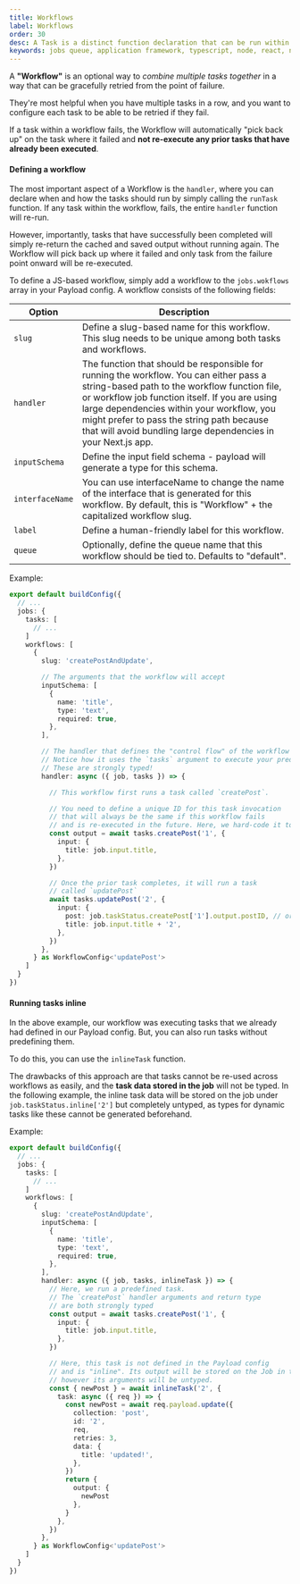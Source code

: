 ```yaml
---
title: Workflows
label: Workflows
order: 30
desc: A Task is a distinct function declaration that can be run within Payload's Jobs Queue. 
keywords: jobs queue, application framework, typescript, node, react, nextjs
---
```


<Banner type="default">
  A <strong>"Workflow"</strong> is an optional way to <em>combine multiple tasks together</em> in a way that can be gracefully retried from the point of failure.
</Banner>

They're most helpful when you have multiple tasks in a row, and you want to configure each task to be able to be retried if they fail.

If a task within a workflow fails, the Workflow will automatically "pick back up" on the task where it failed and **not re-execute any prior tasks that have already been executed**.

#### Defining a workflow

The most important aspect of a Workflow is the `handler`, where you can declare when and how the tasks should run by simply calling the `runTask` function. If any task within the workflow, fails, the entire `handler` function will re-run.

However, importantly, tasks that have successfully been completed will simply re-return the cached and saved output without running again. The Workflow will pick back up where it failed and only task from the failure point onward will be re-executed.

To define a JS-based workflow, simply add a workflow to the `jobs.wokflows` array in your Payload config. A workflow consists of the following fields:

| Option                      | Description                                                                      |
| --------------------------- | -------------------------------------------------------------------------------- |
| `slug` | Define a slug-based name for this workflow. This slug needs to be unique among both tasks and workflows.|
| `handler`   | The function that should be responsible for running the workflow. You can either pass a string-based path to the workflow function file, or workflow job function itself. If you are using large dependencies within your workflow, you might prefer to pass the string path because that will avoid bundling large dependencies in your Next.js app.         |
| `inputSchema` | Define the input field schema - payload will generate a type for this schema. |
| `interfaceName` | You can use interfaceName to change the name of the interface that is generated for this workflow. By default, this is "Workflow" + the capitalized workflow slug. |
| `label` | Define a human-friendly label for this workflow. |
| `queue` | Optionally, define the queue name that this workflow should be tied to. Defaults to "default". |

Example:

```ts
export default buildConfig({
  // ...
  jobs: {
    tasks: [
      // ...
    ]
    workflows: [
      {
        slug: 'createPostAndUpdate',

        // The arguments that the workflow will accept
        inputSchema: [
          {
            name: 'title',
            type: 'text',
            required: true,
          },
        ],

        // The handler that defines the "control flow" of the workflow
        // Notice how it uses the `tasks` argument to execute your predefined tasks.
        // These are strongly typed!
        handler: async ({ job, tasks }) => {

          // This workflow first runs a task called `createPost`.

          // You need to define a unique ID for this task invocation
          // that will always be the same if this workflow fails
          // and is re-executed in the future. Here, we hard-code it to '1'
          const output = await tasks.createPost('1', {
            input: {
              title: job.input.title,
            },
          })

          // Once the prior task completes, it will run a task
          // called `updatePost`
          await tasks.updatePost('2', {
            input: {
              post: job.taskStatus.createPost['1'].output.postID, // or output.postID
              title: job.input.title + '2',
            },
          })
        },
      } as WorkflowConfig<'updatePost'>
    ]
  }
})
```

#### Running tasks inline

In the above example, our workflow was executing tasks that we already had defined in our Payload config. But, you can also run tasks without predefining them.

To do this, you can use the `inlineTask` function.

The drawbacks of this approach are that tasks cannot be re-used across workflows as easily, and the **task data stored in the job** will not be typed. In the following example, the inline task data will be stored on the job under `job.taskStatus.inline['2']` but completely untyped, as types for dynamic tasks like these cannot be generated beforehand.

Example:

```ts
export default buildConfig({
  // ...
  jobs: {
    tasks: [
      // ...
    ]
    workflows: [
      {
        slug: 'createPostAndUpdate',
        inputSchema: [
          {
            name: 'title',
            type: 'text',
            required: true,
          },
        ],
        handler: async ({ job, tasks, inlineTask }) => {
          // Here, we run a predefined task.
          // The `createPost` handler arguments and return type
          // are both strongly typed
          const output = await tasks.createPost('1', {
            input: {
              title: job.input.title,
            },
          })

          // Here, this task is not defined in the Payload config
          // and is "inline". Its output will be stored on the Job in the database
          // however its arguments will be untyped.
          const { newPost } = await inlineTask('2', {
            task: async ({ req }) => {
              const newPost = await req.payload.update({
                collection: 'post',
                id: '2',
                req,
                retries: 3,
                data: {
                  title: 'updated!',
                },
              })
              return {
                output: {
                  newPost
                },
              }
            },
          })
        },
      } as WorkflowConfig<'updatePost'>
    ]
  }
})
```
